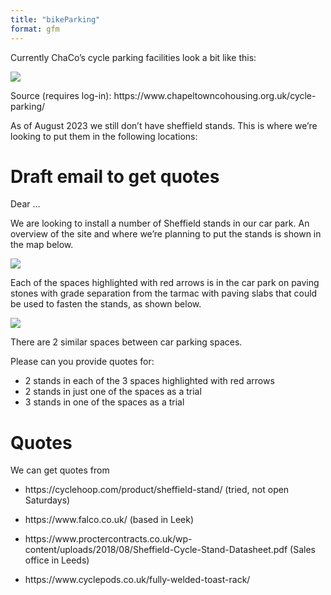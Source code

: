 ```yaml
---
title: "bikeParking"
format: gfm
---
```



Currently ChaCo's cycle parking facilities look a bit like this:

![](images/chaco-bike-overview-image.png)

Source (requires log-in): https://www.chapeltowncohousing.org.uk/cycle-parking/

As of August 2023 we still don't have sheffield stands. This is where we're looking to put them in the following locations:

# Draft email to get quotes

Dear ...

We are looking to install a number of Sheffield stands in our car park. 
An overview of the site and where we're planning to put the stands is shown in the map below.


![](images/paste-2.png)

Each of the spaces highlighted with red arrows is in the car park on paving stones with grade separation from the tarmac with paving slabs that could be used to fasten the stands, as shown below.

![](images/paste-1.png)

There are 2 similar spaces between car parking spaces.

Please can you provide quotes for:

-  2 stands in each of the 3 spaces highlighted with red arrows
-  2 stands in just one of the spaces as a trial
-  3 stands in one of the spaces as a trial

# Quotes

We can get quotes from

-   https://cyclehoop.com/product/sheffield-stand/ (tried, not open Saturdays)

-   https://www.falco.co.uk/ (based in Leek)

-   https://www.proctercontracts.co.uk/wp-content/uploads/2018/08/Sheffield-Cycle-Stand-Datasheet.pdf (Sales office in Leeds)

-   https://www.cyclepods.co.uk/fully-welded-toast-rack/